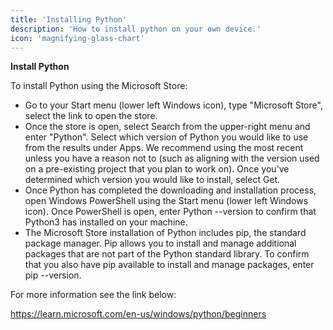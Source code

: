 ```yaml
---
title: 'Installing Python'
description: 'How to install python on your own device.'
icon: 'magnifying-glass-chart'
---
```


**Install Python**

To install Python using the Microsoft Store:
- Go to your Start menu (lower left Windows icon), type "Microsoft Store", select the link to open the store.
- Once the store is open, select Search from the upper-right menu and enter "Python". Select which version of Python you would like to use from the results under Apps. We recommend using the most recent unless you have a reason not to (such as aligning with the version used on a pre-existing project that you plan to work on). Once you've determined which version you would like to install, select Get.
- Once Python has completed the downloading and installation process, open Windows PowerShell using the Start menu (lower left Windows icon). Once PowerShell is open, enter Python --version to confirm that Python3 has installed on your machine.
- The Microsoft Store installation of Python includes pip, the standard package manager. Pip allows you to install and manage additional packages that are not part of the Python standard library. To confirm that you also have pip available to install and manage packages, enter pip --version.

For more information see the link below: 

https://learn.microsoft.com/en-us/windows/python/beginners